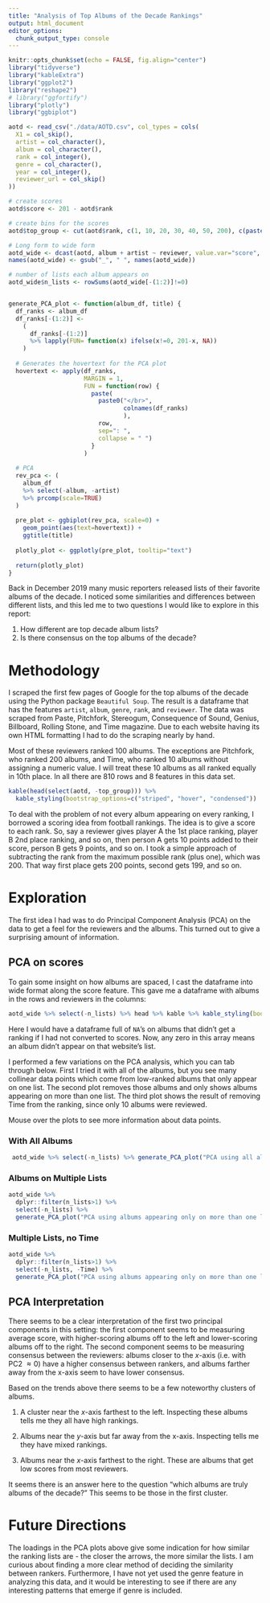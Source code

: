 ```yaml
---
title: "Analysis of Top Albums of the Decade Rankings"
output: html_document
editor_options: 
  chunk_output_type: console
---
```


```r
knitr::opts_chunk$set(echo = FALSE, fig.align="center")
library("tidyverse")
library("kableExtra")
library("ggplot2")
library("reshape2")
# library("ggfortify")
library("plotly")
library("ggbiplot")

aotd <- read_csv("./data/AOTD.csv", col_types = cols(
  X1 = col_skip(),
  artist = col_character(),
  album = col_character(),
  rank = col_integer(),
  genre = col_character(),
  year = col_integer(),
  reviewer_url = col_skip()
))
```

```r

# create scores
aotd$score <- 201 - aotd$rank

# create bins for the scores
aotd$top_group <- cut(aotd$rank, c(1, 10, 20, 30, 40, 50, 200), c(paste("Top", c(10, 20, 30, 40, 50)), "> 50"))

# Long form to wide form
aotd_wide <- dcast(aotd, album + artist ~ reviewer, value.var="score", fill=0)
names(aotd_wide) <- gsub("_", " ", names(aotd_wide))

# number of lists each album appears on
aotd_wide$n_lists <- rowSums(aotd_wide[-(1:2)]!=0)


generate_PCA_plot <- function(album_df, title) {
  df_ranks <- album_df
  df_ranks[-(1:2)] <-
    (
      df_ranks[-(1:2)]
      %>% lapply(FUN= function(x) ifelse(x!=0, 201-x, NA))
    )
  
  # Generates the hovertext for the PCA plot
  hovertext <- apply(df_ranks,
                     MARGIN = 1,
                     FUN = function(row) {
                       paste(
                         paste0("</br>", 
                                colnames(df_ranks)
                                ), 
                         row, 
                         sep=": ", 
                         collapse = " ") 
                       }
                     )
  
  # PCA
  rev_pca <- (
    album_df
    %>% select(-album, -artist)
    %>% prcomp(scale=TRUE)
  )
  
  pre_plot <- ggbiplot(rev_pca, scale=0) +
    geom_point(aes(text=hovertext)) +
    ggtitle(title)
  
  plotly_plot <- ggplotly(pre_plot, tooltip="text") 
  
  return(plotly_plot)
}

```

Back in December 2019 many music reporters released lists of their favorite albums of the decade.
I noticed some similarities and differences between different lists, and this led me to two 
questions I would like to explore in this report:

1. How different are top decade album lists?
2. Is there consensus on the top albums of the decade?

# Methodology

I scraped the first few pages of Google for the top albums of the decade using the
Python package `Beautiful Soup`. The result is a dataframe that has the features 
`artist`, `album`, `genre`, `rank`, and `reviewer`. The data was scraped from 
Paste, Pitchfork, Stereogum, Consequence of Sound, Genius, Billboard, Rolling Stone,
and Time magazine. Due to each website having its own HTML formatting I had to do
the scraping nearly by hand.

Most of these reviewers ranked 100 albums. The exceptions are Pitchfork, who ranked 200 albums, and
Time, who ranked 10 albums without assigning a numeric value. I will treat these 10 albums
as all ranked equally in 10th place. In all there are 810 rows and 8 features in this data set.

```r

kable(head(select(aotd, -top_group))) %>%
  kable_styling(bootstrap_options=c("striped", "hover", "condensed"))

```

To deal with the problem of not every album appearing on every ranking, I borrowed
a scoring idea from football rankings. The idea is to give a score to each rank. 
So, say a reviewer gives player A the 1st place ranking, player B 2nd place ranking, and so on, 
then person A gets 10 points added to their score, person B gets 9 points, and so on. 
I took a simple approach of subtracting the rank from the maximum possible rank (plus one), which was 200. That way first place gets 200 points, second gets 199, and so on. 

# Exploration

The first idea I had was to do Principal Component Analysis (PCA) on the data
to get a feel for the reviewers and the albums. This turned out to give 
a surprising amount of information.


## PCA on scores {.tabset}

To gain some insight on how albums are spaced, I cast the dataframe into wide format along the score feature.
This gave me a dataframe with albums in the rows and reviewers in the columns:

```r
aotd_wide %>% select(-n_lists) %>% head %>% kable %>% kable_styling(bootstrap_options=c("striped", "hover", "condensed"))
```

Here I would have a dataframe full of `NA`'s on albums that didn't get a ranking if I had not converted to scores. Now, any zero in this array means an album didn't appear on that website's list.

I performed a few variations on the PCA analysis, which you can tab through below. 
First I tried it with all of the albums, but you see many collinear data points which come from
low-ranked albums that only appear on one list. 
The second plot removes those albums and only shows albums appearing on more than one list.
The third plot shows the result of removing Time from the ranking, since only
10 albums were reviewed. 

Mouse over the plots to see more information about data points.

### With All Albums

```r

 aotd_wide %>% select(-n_lists) %>% generate_PCA_plot("PCA using all albums")

```

### Albums on Multiple Lists

```r

aotd_wide %>%
  dplyr::filter(n_lists>1) %>%
  select(-n_lists) %>%
  generate_PCA_plot("PCA using albums appearing only on more than one list")

```

### Multiple Lists, no Time

```r

aotd_wide %>%
  dplyr::filter(n_lists>1) %>%
  select(-n_lists, -Time) %>%
  generate_PCA_plot("PCA using albums appearing only on more than one list, excluding Time Magazine")

```

## PCA Interpretation

There seems to be a clear interpretation of the first two principal components in this setting:
the first component seems to be measuring average score, with higher-scoring albums off to the left
and lower-scoring albums off to the right.
The second component seems to be measuring consensus between the reviewers:
albums closer to the $x$-axis (i.e. with PC2 $\approx 0$) have a higher consensus between rankers,
and albums farther away from the x-axis seem to have lower consensus.

Based on the trends above there seems to be a few noteworthy clusters of albums. 

1. A cluster near the $x$-axis farthest to the left. Inspecting these albums tells me they 
all have high rankings.

2. Albums near the $y$-axis but far away from the x-axis. Inspecting tells me they
have mixed rankings.

3. Albums near the $x$-axis farthest to the right. These are albums that get
low scores from most reviewers.

It seems there is an answer here to the question "which albums are truly albums of the decade?"
This seems to be those in the first cluster.

# Future Directions

The loadings in the PCA plots above give some indication for how similar the ranking lists
are - the closer the arrows, the more similar the lists. I am curious about
finding a more clear method of deciding the similarity between rankers.
Furthermore, I have not yet used the genre feature in analyzing this data, and it would be interesting to see if
there are any interesting patterns that emerge if genre is included.





